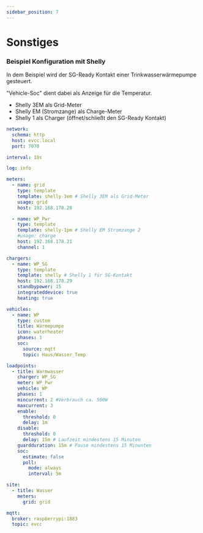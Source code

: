 ```yaml
---
sidebar_position: 7
---
```



# Sonstiges

### Beispiel Konfiguration mit Shelly

In dem Beispiel wird der SG-Ready Kontakt einer Trinkwasserwärmepumpe gesteuert.

"Vehicle-Soc" dient dabei als Anzeige für die Temperatur.

- Shelly 3EM als Grid-Meter
- Shelly EM (Stromzange) als Charge-Meter
- Shelly 1 als Charger (öffnet/schließt den SG-Ready Kontakt)

```yaml
network:
  schema: http
  host: evcc.local
  port: 7070

interval: 10s

log: info

meters:
  - name: grid
    type: template
    template: shelly-3em # Shelly 3EM als Grid-Meter
    usage: grid
    host: 192.168.178.28

  - name: WP_Pwr
    type: template
    template: shelly-1pm # Shelly EM Stromzange 2
    #usage: charge
    host: 192.168.178.21
    channel: 1

chargers:
  - name: WP_SG
    type: template
    template: shelly # Shelly 1 für SG-Kontakt
    host: 192.168.178.29
    standbypower: 15 
    integrateddevice: true
    heating: true

vehicles:
  - name: WP
    type: custom
    title: Wärmepumpe
    icon: waterheater
    phases: 1
    soc:
      source: mqtt
      topic: Haus/Wasser_Temp

loadpoints:
  - title: Warmwasser
    charger: WP_SG
    meter: WP_Pwr
    vehicle: WP
    phases: 1
    mincurrent: 2 #Verbrauch ca. 500W
    maxcurrent: 3
    enable:
      threshold: 0
      delay: 1m
    disable:
      threshold: 0
      delay: 15m # Laufzeit mindestens 15 Minuten
    guardduration: 15m # Pause mindestens 15 Minunten
    soc:
      estimate: false
      poll:
        mode: always
        interval: 5m

site:
  - title: Wasser
    meters:
      grid: grid

mqtt:
  broker: raspberrypi:1883
  topic: evcc
```

